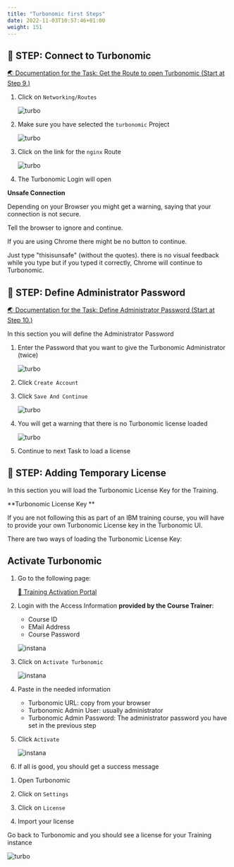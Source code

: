 ```yaml
---
title: "Turbonomic first Steps"
date: 2022-11-03T10:57:46+01:00
weight: 151
---
```






## 🚀 STEP: Connect to Turbonomic

<a href="https://www.ibm.com/docs/en/tarm/8.7.5?topic=clusters-installing-using-red-hat-openshift-operatorhub" target="_blank" >🌏 Documentation for the Task:  Get the Route to open Turbonomic (Start at Step 9.)</a>


1. Click on `Networking/Routes`

    ![turbo](./../images/turbonomic/20_turbo.png)

1. Make sure you have selected the `turbonomic` Project

    ![turbo](./../images/turbonomic/21_turbo.png)

1. Click on the link for the `nginx` Route

    ![turbo](./../images/turbonomic/22_turbo.png)

1. The Turbonomic Login will open


<InlineNotification kind="warning"> 

**Unsafe Connection**

Depending on your Browser you might get a warning, saying that your connection is not secure.

Tell the browser to ignore and continue.

If you are using Chrome there might be no button to continue.

Just type "thisisunsafe" (without the quotes). there is no visual feedback while you type but if you typed it correctly, Chrome will continue to Turbonomic.

</InlineNotification>





## 🚀 STEP: Define Administrator Password

<a href="https://www.ibm.com/docs/en/tarm/8.7.5?topic=clusters-installing-using-red-hat-openshift-operatorhub" target="_blank" >🌏 Documentation for the Task:  Define Administrator Password (Start at Step 10.)</a>


In this section you will define the Administrator Password



1. Enter the Password that you want to give the Turbonomic Administrator (twice)

    ![turbo](./../images/turbonomic/23_turbo.png)

1. Click `Create Account`

1. Click `Save And Continue`

    ![turbo](./../images/turbonomic/24_turbo.png)

1. You will get a warning that there is no Turbonomic license loaded

    ![turbo](./../images/turbonomic/25_turbo.png)

1. Continue to next Task to load a license







## 🚀 STEP: Adding Temporary License


In this section you will load the Turbonomic License Key for the Training.


<InlineNotification kind="warning"> 

**Turbonomic License Key **

If you are not following this as part of an IBM training course, you will have to provide your own Turbonomic License key in the Turbonomic UI.

</InlineNotification>


There are two ways of loading the Turbonomic License Key:

<Accordion>
<AccordionItem title="🔎 If you are following an IBM Course">


## Activate Turbonomic

1. Go to the following page:

    <a href="https://ibm.biz/training-activation" target="_blank" >🚀 Training Activation Portal</a>

2. Login with the Access Information **provided by the Course Trainer**:
    - Course ID
    - EMail Address
    - Course Password

    ![instana](./../images/instana/instana_install_02.png)

2. Click on `Activate Turbonomic`

    ![instana](./../images/turbonomic/01_turbo_install.png)

2. Paste in the needed information
    - Turbonomic URL: copy from your browser
    - Turbonomic Admin User: usually administrator
    - Turbonomic Admin Password: The administrator password you have set in the previous step

3. Click `Activate`

    ![instana](./../images/turbonomic/02_turbo_install.png)

2. If all is good, you should get a success message


</AccordionItem>
</Accordion>




<Accordion>
<AccordionItem title="🔎 If you have Licenses available (self study)">

1. Open Turbonomic

2. Click on `Settings`

2. Click on `License`

4. Import your license

</AccordionItem>
</Accordion>








Go back to Turbonomic and you should see a license for your Training instance

![turbo](./../images/turbonomic/33_turbo.png)










